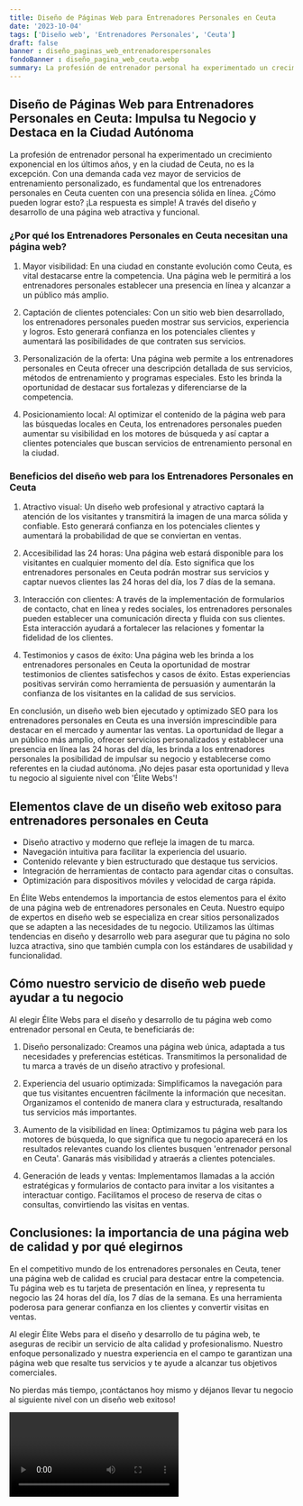 ```yaml
---
title: Diseño de Páginas Web para Entrenadores Personales en Ceuta
date: '2023-10-04'
tags: ['Diseño web', 'Entrenadores Personales', 'Ceuta']
draft: false
banner : diseño_paginas_web_entrenadorespersonales
fondoBanner : diseño_pagina_web_ceuta.webp
summary: La profesión de entrenador personal ha experimentado un crecimiento exponencial en los últimos años, y en la ciudad de Ceuta, no es la excepción. Con una demanda cada vez mayor de servicios de entrenamiento personalizado, es fundamental que los entrenadores personales en Ceuta cuenten con una presencia sólida en línea. ¿Cómo pueden lograr esto? ¡La respuesta es simple! A través del diseño y desarrollo de una página web atractiva y funcional.
---
```


## Diseño de Páginas Web para Entrenadores Personales en Ceuta: Impulsa tu Negocio y Destaca en la Ciudad Autónoma

La profesión de entrenador personal ha experimentado un crecimiento exponencial en los últimos años, y en la ciudad de Ceuta, no es la excepción. Con una demanda cada vez mayor de servicios de entrenamiento personalizado, es fundamental que los entrenadores personales en Ceuta cuenten con una presencia sólida en línea. ¿Cómo pueden lograr esto? ¡La respuesta es simple! A través del diseño y desarrollo de una página web atractiva y funcional.

### ¿Por qué los Entrenadores Personales en Ceuta necesitan una página web?

1. Mayor visibilidad: En una ciudad en constante evolución como Ceuta, es vital destacarse entre la competencia. Una página web le permitirá a los entrenadores personales establecer una presencia en línea y alcanzar a un público más amplio.

2. Captación de clientes potenciales: Con un sitio web bien desarrollado, los entrenadores personales pueden mostrar sus servicios, experiencia y logros. Esto generará confianza en los potenciales clientes y aumentará las posibilidades de que contraten sus servicios.

3. Personalización de la oferta: Una página web permite a los entrenadores personales en Ceuta ofrecer una descripción detallada de sus servicios, métodos de entrenamiento y programas especiales. Esto les brinda la oportunidad de destacar sus fortalezas y diferenciarse de la competencia.

4. Posicionamiento local: Al optimizar el contenido de la página web para las búsquedas locales en Ceuta, los entrenadores personales pueden aumentar su visibilidad en los motores de búsqueda y así captar a clientes potenciales que buscan servicios de entrenamiento personal en la ciudad.

### Beneficios del diseño web para los Entrenadores Personales en Ceuta

1. Atractivo visual: Un diseño web profesional y atractivo captará la atención de los visitantes y transmitirá la imagen de una marca sólida y confiable. Esto generará confianza en los potenciales clientes y aumentará la probabilidad de que se conviertan en ventas.

2. Accesibilidad las 24 horas: Una página web estará disponible para los visitantes en cualquier momento del día. Esto significa que los entrenadores personales en Ceuta podrán mostrar sus servicios y captar nuevos clientes las 24 horas del día, los 7 días de la semana.

3. Interacción con clientes: A través de la implementación de formularios de contacto, chat en línea y redes sociales, los entrenadores personales pueden establecer una comunicación directa y fluida con sus clientes. Esta interacción ayudará a fortalecer las relaciones y fomentar la fidelidad de los clientes.

4. Testimonios y casos de éxito: Una página web les brinda a los entrenadores personales en Ceuta la oportunidad de mostrar testimonios de clientes satisfechos y casos de éxito. Estas experiencias positivas servirán como herramienta de persuasión y aumentarán la confianza de los visitantes en la calidad de sus servicios.

En conclusión, un diseño web bien ejecutado y optimizado SEO para los entrenadores personales en Ceuta es una inversión imprescindible para destacar en el mercado y aumentar las ventas. La oportunidad de llegar a un público más amplio, ofrecer servicios personalizados y establecer una presencia en línea las 24 horas del día, les brinda a los entrenadores personales la posibilidad de impulsar su negocio y establecerse como referentes en la ciudad autónoma. ¡No dejes pasar esta oportunidad y lleva tu negocio al siguiente nivel con 'Élite Webs'!

<GifSeo />

<Cta />

## Elementos clave de un diseño web exitoso para entrenadores personales en Ceuta

- Diseño atractivo y moderno que refleje la imagen de tu marca.
- Navegación intuitiva para facilitar la experiencia del usuario.
- Contenido relevante y bien estructurado que destaque tus servicios.
- Integración de herramientas de contacto para agendar citas o consultas.
- Optimización para dispositivos móviles y velocidad de carga rápida.

En Élite Webs entendemos la importancia de estos elementos para el éxito de una página web de entrenadores personales en Ceuta. Nuestro equipo de expertos en diseño web se especializa en crear sitios personalizados que se adapten a las necesidades de tu negocio. Utilizamos las últimas tendencias en diseño y desarrollo web para asegurar que tu página no solo luzca atractiva, sino que también cumpla con los estándares de usabilidad y funcionalidad.

## Cómo nuestro servicio de diseño web puede ayudar a tu negocio

Al elegir Élite Webs para el diseño y desarrollo de tu página web como entrenador personal en Ceuta, te beneficiarás de:

1. Diseño personalizado: Creamos una página web única, adaptada a tus necesidades y preferencias estéticas. Transmitimos la personalidad de tu marca a través de un diseño atractivo y profesional.

2. Experiencia del usuario optimizada: Simplificamos la navegación para que tus visitantes encuentren fácilmente la información que necesitan. Organizamos el contenido de manera clara y estructurada, resaltando tus servicios más importantes.

3. Aumento de la visibilidad en línea: Optimizamos tu página web para los motores de búsqueda, lo que significa que tu negocio aparecerá en los resultados relevantes cuando los clientes busquen 'entrenador personal en Ceuta'. Ganarás más visibilidad y atraerás a clientes potenciales.

4. Generación de leads y ventas: Implementamos llamadas a la acción estratégicas y formularios de contacto para invitar a los visitantes a interactuar contigo. Facilitamos el proceso de reserva de citas o consultas, convirtiendo las visitas en ventas.

## Conclusiones: la importancia de una página web de calidad y por qué elegirnos

En el competitivo mundo de los entrenadores personales en Ceuta, tener una página web de calidad es crucial para destacar entre la competencia. Tu página web es tu tarjeta de presentación en línea, y representa tu negocio las 24 horas del día, los 7 días de la semana. Es una herramienta poderosa para generar confianza en los clientes y convertir visitas en ventas.

Al elegir Élite Webs para el diseño y desarrollo de tu página web, te aseguras de recibir un servicio de alta calidad y profesionalismo. Nuestro enfoque personalizado y nuestra experiencia en el campo te garantizan una página web que resalte tus servicios y te ayude a alcanzar tus objetivos comerciales.

No pierdas más tiempo, ¡contáctanos hoy mismo y déjanos llevar tu negocio al siguiente nivel con un diseño web exitoso!

<Video />

<CtaBot job='Entrenadores Personales' city='Ceuta'/>

<Gmaps query='Ceuta+españa+maps' />